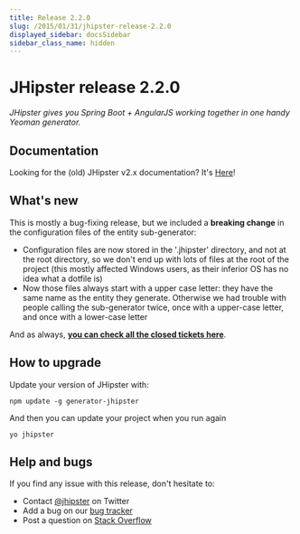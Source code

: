```yaml
---
title: Release 2.2.0
slug: /2015/01/31/jhipster-release-2.2.0
displayed_sidebar: docsSidebar
sidebar_class_name: hidden
---
```


JHipster release 2.2.0
==================

*JHipster gives you Spring Boot + AngularJS working together in one handy Yeoman generator.*

Documentation
----------

Looking for the (old) JHipster v2.x documentation? It's [Here](/documentation-archive)!

What's new
----------

This is mostly a bug-fixing release, but we included a __breaking change__ in the configuration files of the entity sub-generator:

- Configuration files are now stored in the '.jhipster' directory, and not at the root directory, so we don't end up with lots of files at the root of the project (this mostly affected Windows users, as their inferior OS has no idea what a dotfile is)
- Now those files always start with a upper case letter: they have the same name as the entity they generate. Otherwise we had trouble with people calling the sub-generator twice, once with a upper-case letter, and once with a lower-case letter

And as always, __[you can check all the closed tickets here](https://github.com/jhipster/generator-jhipster/issues?q=milestone%3A2.2.0+is%3Aclosed)__.

How to upgrade
------------

Update your version of JHipster with:

```
npm update -g generator-jhipster
```

And then you can update your project when you run again

```
yo jhipster
```

Help and bugs
--------------

If you find any issue with this release, don't hesitate to:

- Contact [@jhipster](https://twitter.com/jhipster) on Twitter
- Add a bug on our [bug tracker](https://github.com/jhipster/generator-jhipster/issues?state=open)
- Post a question on [Stack Overflow](http://stackoverflow.com/tags/jhipster/info)

